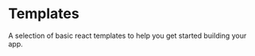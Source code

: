 
<Meta title="Templates/About" />

# Templates

A selection of basic react templates to help you get started building your app.

<Preview>
  <Story name="Main">
    <Templates
      containers={[
        {
          id: "login",
          img: login,
          labels: { title: "Login", text: "A simple Login page." },
          sourceCodeUrl: "https://github.com/pentaho/hv-uikit-react/blob/v2.x/doc/Templates/login",
          associatedStory: "Login",
        },
        {
          id: "home",
          img: home,
          labels: { title: "Home", text: "A home example." },
          sourceCodeUrl: "https://github.com/pentaho/hv-uikit-react/tree/v2.x/doc/Templates/home",
          associatedStory: "Home",
        },
        {
          id: "details",
          img: details,
          labels: { title: "Details", text: "A Details example." },
          sourceCodeUrl: "https://github.com/pentaho/hv-uikit-react/tree/v2.x/doc/Templates/home",
          associatedStory: "Details",
        },
      ]}
    />
  </Story>
</Preview>

